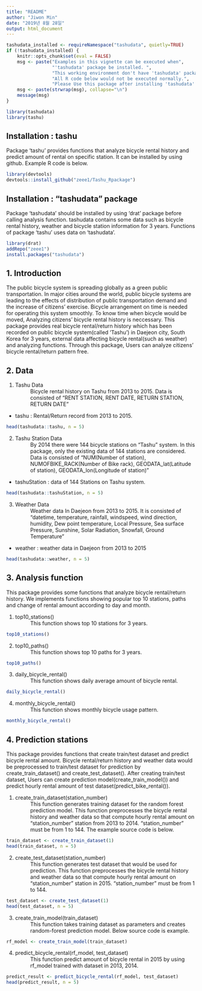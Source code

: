 ```yaml
---
title: "README"
author: "Jiwon Min"
date: "2019년 8월 28일"
output: html_document
---
```



```r
tashudata_installed <- requireNamespace("tashudata", quietly=TRUE)
if (!tashudata_installed) {
    knitr::opts_chunk$set(eval = FALSE)
    msg <- paste("Examples in this vignette can be executed when", 
                 "'tashudata' package be installed. ",
                 "This working environment don't have 'tashudata' package",
                 "All R code below would not be executed normally.",
                 "Please Use this package after installing 'tashudata' package.")
    msg <- paste(strwrap(msg), collapse="\n")
    message(msg)
}
```

```r
library(tashudata)
library(tashu)
```

## Installation : tashu
Package 'tashu' provides functions that analyze bicycle rental history and predict amount of rental on specific station.
It can be installed by using github.
Example R code is below.

``` r
library(devtools)
devtools::install_github("zeee1/Tashu_Rpackage")
```

## Installation : "tashudata" package
Package 'tashudata' should be installed by using 'drat' package before calling analysis function.
tashudata contains some data such as bicycle rental history, weather and bicycle station information for 3 years.
Functions of package 'tashu' uses data on 'tashudata'.

``` r
library(drat)
addRepo("zeee1")
install.packages("tashudata")
```


## 1. Introduction
 The public bicycle system is spreading globally as a green public transportation. In major cities around the world, public bicycle systems are leading to the effects of distribution of public transportation demand and the increase of citizens' exercise.  Bicycle arrangement on time is needed for operating this system smoothly. To know time when bicycle would be moved, Analyzing citizens' bicycle rental history is neccessary.
This package provides real bicycle rental/return history which has been recorded on public bicycle system(called 'Tashu') in Daejeon city, South Korea for 3 years, external data affecting bicycle rental(such as weather) and analyzing functions. Through this package, Users can analyze citizens' bicycle rental/return pattern free.


## 2. Data
1.    Tashu Data
: Bicycle rental history on Tashu from 2013 to 2015. Data is consisted of "RENT STATION, RENT DATE, RETURN STATION, RETURN DATE"
* tashu : Rental/Return record from 2013 to 2015.

```r
head(tashudata::tashu, n = 5)
```

2.    Tashu Station Data
: By 2014 there were 144 bicycle stations on "Tashu" system. In this package, only the existing data of 144 stations are considered. Data is consisted of "NUM(Number of station), NUMOFBIKE_RACK(Number of Bike rack), GEODATA_lat(Latitude of station), GEODATA_lon(Longitude of station)"

* tashuStation : data of 144 Stations on Tashu system. 
```r
head(tashudata::tashuStation, n = 5)
```

3.    Weather Data
: Weather data In Daejeon from 2013 to 2015. It is consisted of "datetime, temperature, rainfall, windspeed, wind direction, humidity, Dew point temperature, Local Pressure, Sea surface Pressure, Sunshine, Solar Radiation, Snowfall, Ground Temperature"

* weather : weather data in Daejeon from 2013 to 2015

```r
head(tashudata::weather, n = 5)
```

## 3. Analysis function

This package provides some functions that analyze bicycle rental/return history. We implements functions showing popular top 10 stations, paths and change of rental amount according to day and month.

1.    top10_stations()
: This function shows top 10 stations for 3 years.

```r
top10_stations()
```

2.    top10_paths()
: This function shows top 10 paths for 3 years.

```r
top10_paths()
```

3.    daily_bicycle_rental()
: This function shows daily average amount of bicycle rental.

```r
daily_bicycle_rental()
```

4.    monthly_bicycle_rental()
: This function shows monthly bicycle usage pattern.

```r
monthly_bicycle_rental()
```


## 4. Prediction stations

 This package provides functions that create train/test dataset and predict bicycle rental amount. Bicycle rental/return history and weather data would be preprocessed to train/test dataset for prediction by create_train_dataset() and create_test_dataset(). After creating train/test dataset, Users can create prediction model(create_train_model()) and predict hourly rental amount of test dataset(predict_bike_rental()). 

1.    create_train_dataset(station_number)
: This function generates training dataset for the random forest prediction model. This function preprocesses the bicycle rental history and weather data so that compute hourly rental amount on "station_number" station from 2013 to 2014. "station_number" must be from 1 to 144. The example source code is below.

```r
train_dataset <- create_train_dataset(1)
head(train_dataset, n = 5)
```

2.    create_test_dataset(station_number)
: This function generates test dataset that would be used for prediction.  This function preprocesses the bicycle rental history and weather data so that compute hourly rental amount on "station_number" station in 2015. "station_number" must be from 1 to 144.
 
```r
test_dataset <- create_test_dataset(1)
head(test_dataset, n = 5)
```

3.    create_train_model(train_dataset)
: This function takes training dataset as parameters and creates random-forest prediction model. Below source code is example.
 
```r
rf_model <- create_train_model(train_dataset)
```

4.    predict_bicycle_rental(rf_model, test_dataset)
: This function predict amount of bicycle rental in 2015 by using rf_model trained with dataset in 2013, 2014. 

```r
predict_result <- predict_bicycle_rental(rf_model, test_dataset)
head(predict_result, n = 5)
```

